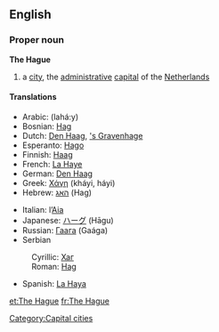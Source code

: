 {{wikipedia}}

==English==

===Proper noun===
'''The Hague'''
# a [[city]], the [[administrative]] [[capital]] of the [[The Netherlands|Netherlands]]

====Translations====
{{top}}
*Arabic: {{ARchar|[[لاهاي]]}} (lahá:y) {{m}}
*Bosnian: [[Hag#Bosnian|Hag]] {{m}}
*Dutch: [[Den Haag]], [['s Gravenhage]]
*Esperanto: [[Hago]]
*Finnish: [[Haag]]
*French: [[La Haye]] {{f}}
*German: [[Den Haag]] {{m}}
*Greek: [[Χάγη]] (kháyi, háyi) {{f}}
*Hebrew: [[האג]] (Hag)
{{mid}}
*Italian: l’[[Aia]] {{f}}
*Japanese: [[ハーグ]] (Hāgu)
*Russian: [[Гаага]] (Gaága) {{f}}
*Serbian
:Cyrillic: [[Хаг#Serbian|Хаг]] {{m}}
:Roman: [[Hag#Serbian|Hag]] {{m}}
*Spanish: [[La Haya]] {{f}}
{{bottom}}

[[Category:Capital cities]]

[[et:The Hague]]
[[fr:The Hague]]